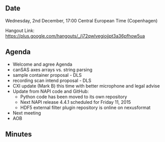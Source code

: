 ==Date==

Wednesday, 2nd December, 17:00 Central European Time (Copenhagen)

Hangout Link: https://plus.google.com/hangouts/_/j72qwlvegiojjpt3a36pfhow5ua

==Agenda==

* Welcome and agree Agenda
* canSAS axes arrays vs. string parsing
* sample container proposal - DLS
* recording scan intend proposal - DLS
* CXI update (Mark B) this time with better microphone and legal advise
* Update from NAPI code and GitHub:
** Python code has been moved to its own repository
** Next NAPI release 4.4.1 scheduled for Friday 11, 2015
** HDF5 external filter plugin repository is online on nexusformat
* Next meeting
* AOB

==Minutes==